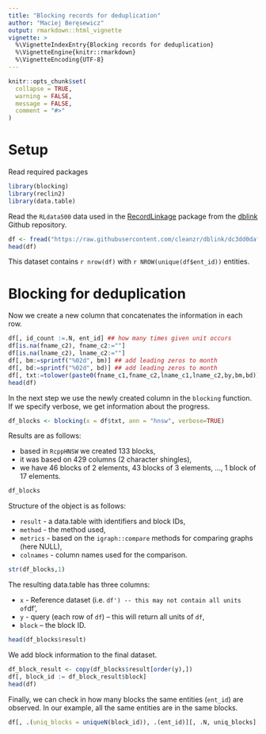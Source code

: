 ```yaml
---
title: "Blocking records for deduplication"
author: "Maciej Beręsewicz"
output: rmarkdown::html_vignette
vignette: >
  %\VignetteIndexEntry{Blocking records for deduplication}
  %\VignetteEngine{knitr::rmarkdown}
  %\VignetteEncoding{UTF-8}
---
```


```r
knitr::opts_chunk$set(
  collapse = TRUE,
  warning = FALSE,
  message = FALSE,
  comment = "#>"
)
```

# Setup

Read required packages

```r
library(blocking)
library(reclin2)
library(data.table)
```

Read the `RLdata500` data used in the [RecordLinkage](https://CRAN.R-project.org/package=RecordLinkage) package from the [dblink](https://github.com/cleanzr/dblink) Github repository.

```r
df <- fread("https://raw.githubusercontent.com/cleanzr/dblink/dc3dd0daf55f8a303863423817a0f0042b3c275a/examples/RLdata500.csv")
head(df)
```
This dataset contains `r nrow(df)` with `r NROW(unique(df$ent_id))` entities.

# Blocking for deduplication

Now we create a new column that concatenates the information in each row. 

```r
df[, id_count :=.N, ent_id] ## how many times given unit occurs
df[is.na(fname_c2), fname_c2:=""]
df[is.na(lname_c2), lname_c2:=""]
df[, bm:=sprintf("%02d", bm)] ## add leading zeros to month
df[, bd:=sprintf("%02d", bd)] ## add leading zeros to month
df[, txt:=tolower(paste0(fname_c1,fname_c2,lname_c1,lname_c2,by,bm,bd))]
head(df)
```

In the next step we use the newly created column in the `blocking` function. If we specify verbose, we get information about the progress.

```r
df_blocks <- blocking(x = df$txt, ann = "hnsw", verbose=TRUE)
```

Results are as follows:

+ based in `RcppHNSW` we created 133 blocks,
+ it was based on 429 columns (2 character shingles),
+ we have 46 blocks of 2 elements, 43 blocks of 3 elements, ..., 1 block of 17 elements.

```r
df_blocks
```
Structure of the object is as follows:

+ `result` - a data.table with identifiers and block IDs,
+ `method` - the method used,
+ `metrics` - based on the `igraph::compare` methods for comparing graphs (here NULL),
+ `colnames` - column names used for the comparison.

```r
str(df_blocks,1)
```
The resulting data.table has three columns:

+ `x` - Reference dataset (i.e. `df') -- this may not contain all units of `df',
+ `y` - query (each row of `df`) -- this will return all units of `df`,
+ `block` -- the block ID.

```r
head(df_blocks$result)
```

We add block information to the final dataset.

```r
df_block_result <- copy(df_blocks$result[order(y),])
df[, block_id := df_block_result$block]
head(df)
```

Finally, we can check in how many blocks the same entities (`ent_id`) are observed. In our example, all the same entities are in the same blocks. 

```r
df[, .(uniq_blocks = uniqueN(block_id)), .(ent_id)][, .N, uniq_blocks]
```

